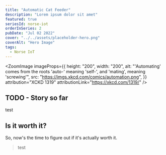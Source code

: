 ```yaml
---
title: "Automatic Cat Feeder"
description: "Lorem ipsum dolor sit amet"
featured: true
seriesId: norse-iot
orderInSeries: 2
pubDate: "Jul 02 2022"
cover: "../../assets/placeholder-hero.png"
coverAlt: "Hero Image"
tags:
  - Norse IoT
---
```



<ZoomImage
  imageProps={{
    height: "200",
    width: "200",
    alt: "'Automating' comes from the roots 'auto-' meaning 'self-', and 'mating', meaning 'screwing'",
    src: "https://imgs.xkcd.com/comics/automation.png",
  }}
  attribution="XCKD 1319"
  attributionLink="https://xkcd.com/1319/"
/>

## TODO - Story so far

<QuoteBlock>test</QuoteBlock>

## Is it worth it?

So, now's the time to figure out if it's actually worth it.

> test

